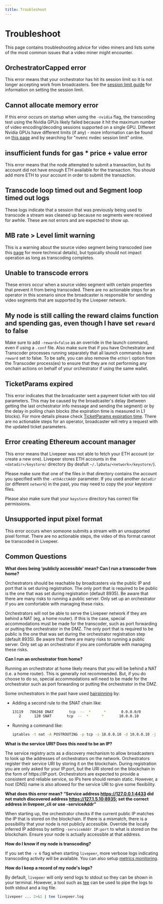 ```yaml
---
title: Troubleshoot
---
```


# Troubleshoot

This page contains troubleshooting advice for video miners and lists some of the most common issues that a video miner might encounter.

## OrchestratorCapped error

This error means that your orchestrator has hit its session limit so it is not
longer accepting work from broadcasters. See the
[session limit guide](/video-miners/guides/session-limits) for
information on setting the session limit.

## Cannot allocate memory error

If this error occurs on startup when using the `-nvidia` flag, the transcoding
test using the Nvidia GPUs likely failed because it hit the maximum number of
video encoding/decoding sessions supported on a single GPU. Different Nvidia
GPUs have different limits (if any) - more information can be found on
[this page](https://developer.nvidia.com/video-encode-and-decode-gpu-support-matrix-new)
and by searching for "nvenc nvdec session limit" online.

## insufficient funds for gas \* price + value error

This error means that the node attempted to submit a transaction, but its
account did not have enough ETH available for the transaction. You should add
more ETH to your account in order to submit the transaction.

## Transcode loop timed out and Segment loop timed out logs

These logs indicate that a session that was previously being used to transcode a
stream was cleaned up because no segments were received for awhile. These are
not errors and are expected to show up.

## MB rate > Level limit warning

This is a warning about the source video segment being transcoded (see this
[page](https://en.wikipedia.org/wiki/Advanced_Video_Coding#Levels) for more
technical details), but typically should not impact operation as long as
transcoding completes.

## Unable to transcode errors

These errors occur when a source video segment with certain properties that
prevent it from being transcoded. There are no actionable steps for an operator
in this scenario since the broadcaster is responsible for sending video segments
that are supported by the Livepeer network.

## My node is still calling the reward claims function and spending gas, even though I have set `reward` to false

Make sure to add `-reward=false` as an override in the launch command, even if using a `.conf` file. Also make sure that if you have Orchestrator and Transcoder processes running separately that all launch commands have `reward` set to false. To be safe, you can also remove the `ethUrl` option from the Transcoder process(es) to ensure that they are not performing any onchain actions on behalf of your orchestrator if using the same wallet.

## TicketParams expired

This error indicates that the broadcaster sent a payment ticket with too old parameters. This may be caused by the broadcaster's delay (between getting the last orchestrator info message and sending the segment) or by the delay in polling chain blocks (the expiration time is measured in L1 blocks). For more details please check [TicketParams expiration time](https://github.com/livepeer/go-livepeer/issues/1343). There are no actionable steps for an operator, broadcaster will retry a request with the updated ticket parameters.

## Error creating Ethereum account manager

This error means that Livepeer was not able to fetch your ETH account (or create a new one). Livepeer stores ETH accounts in the `<datadir>/keystore/` directory (by deafult `~/.lpData/<network>/keystore/`).

Please make sure that one of the files in that directory contains the account you specified with the `-ethAcctAddr` parameter. If you used another `datadir` (or different `network`) in the past, you may need to copy the your keystore files.

Please also make sure that your `keystore` directory has correct file permissions.

## Unsupported input pixel format

This error occurs when someone submits a stream with an unsupported pixel format. There are no actionable steps, the video of this format cannot be transcoded in Livepeer.

## Common Questions

**What does being ‘publicly accessible’ mean? Can I run a transcoder from
home?**

Orchestrators should be reachable by broadcasters via the public IP and port
that is set during registration. The only port that is required to be public is
the one that was set during registration (default 8935). Be aware that there are
many risks to running a public server. Only set up an orchestrator if you are
comfortable with managing these risks.

Orchestrators will not be able to serve the Livepeer network if they are behind
a NAT (eg, a home router). If this is the case, special accommodations must be
made for the transcoder, such as port forwarding or putting the orchestrator in
the DMZ. The only port that is required to be public is the one that was set
during the orchestrator registration step (default 8935). Be aware that there
are many risks to running a public server. Only set up an orchestrator if you
are comfortable with managing these risks.

**Can I run an orchestrator from home?**

Running an orchestrator at home likely means that you will be behind a NAT (i.e.
a home router). This is generally not recommended. But, if you do choose to do
so, special accommodations will need to be made for the orchestrator such as
port forwarding or putting the orchestrator in the DMZ.

Some orchestrators in the past have used
[hairpinning](https://en.wikipedia.org/wiki/Hairpinning) by:

- Adding a second rule to the SNAT chain like:

  ```bash
  13119   786268 DNAT       tcp  --  *      *       0.0.0.0/0            <EXTERNAL_IP>       tcp dpt:8935 to:10.0.0.10
     2      120 SNAT       tcp  --  *      *       10.0.0.10            10.0.0.10            to:<EXTERNAL_IP>
  ```

- Running a command like:

  ```bash
  iptables -t nat -A POSTROUTING -p tcp -s 10.0.0.10 -d 10.0.0.10 -j SNAT --to-source <EXTERNAL_IP>
  ```

**What is the service URI? Does this need to be an IP?**

The service registry acts as a discovery mechanism to allow broadcasters to look
up the addresses of orchestrators on the network. Orchestrators register their
service URI by storing it on the blockchain. During registration you are only
asked for your IP:port, but the URI stored on the blockchain in the form of
https://IP:port. Orchestrators are expected to provide a consistent and reliable
service, so IPs here should remain static. However, a host (DNS) name is also
allowed for the service URI to give some flexibility.

**What does this error mean? “Service address https://127.0.0.1:4433 did not
match discovered address https://127.1.5.10:8935; set the correct address in
livepeer_cli or use -serviceAddr”**

When starting up, the orchestrator checks if the current public IP matches the
IP that is stored on the blockchain. If there is a mismatch, there is a
possibility that your node is not publicly accessible. Override the locally
inferred IP address by setting `-serviceAddr IP:port` to what is stored on the
blockchain. Ensure your node is actually accessible at that address.

**How do I know if my node is transcoding?**

If you set the `-v 6` flag when starting `livepeer`, more verbose logs
indicating transcoding activity will be available. You can also setup
[metrics monitoring](/video-miners/guides/metrics-monitoring).

**How do I keep a record of my node's logs?**

By default, `livepeer` will only send logs to stdout so they can be shown in
your terminal. However, a tool such as
[tee](https://linuxize.com/post/linux-tee-command/) can be used to pipe the logs
to both stdout and a log file.

```bash
livepeer ... 2>&1 | tee livepeer.log
```
